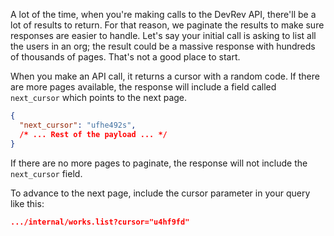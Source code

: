 A lot of the time, when you're making calls to the DevRev API, there'll be a lot of results to return. For that reason, we paginate the results to make sure responses are easier to handle.
Let's say your initial call is asking to list all the users in an org; the result could be a massive response with hundreds of thousands of pages. That's not a good place to start.

When you make an API call, it returns a cursor with a random code. If there are more pages available, the response will include a field called `next_cursor` which points to the next page.


```json
{
  "next_cursor": "ufhe492s",
  /* ... Rest of the payload ... */
}
```

If there are no more pages to paginate, the response will not include the `next_cursor` field.

To advance to the next page, include the cursor parameter in your query like this:

```json
.../internal/works.list?cursor="u4hf9fd"
```
